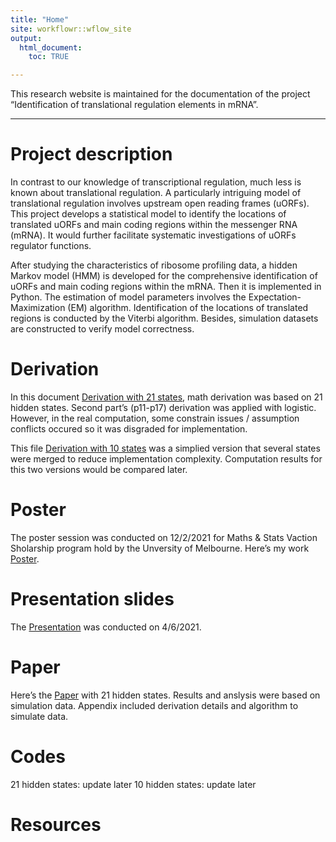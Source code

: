 ```yaml
---
title: "Home"
site: workflowr::wflow_site
output:
  html_document:
    toc: TRUE

---
```


This research website is maintained for the documentation of the project "Identification of translational regulation elements in mRNA". 

***

# Project description
In contrast to our knowledge of transcriptional regulation, much less is known about translational regulation. A particularly intriguing model of translational regulation involves upstream open reading frames (uORFs). This project develops a statistical model to identify the locations of translated uORFs and main coding regions within the messenger RNA (mRNA). It would further facilitate systematic investigations of uORFs regulator functions.

After studying the characteristics of ribosome profiling data, a hidden Markov model (HMM) is developed for the comprehensive identification of uORFs and main coding regions within the mRNA. Then it is implemented in Python. The estimation of model parameters involves the Expectation-Maximization (EM) algorithm. Identification of the locations of translated regions is conducted by the Viterbi algorithm. Besides, simulation datasets are constructed to verify model correctness.

# Derivation
In this document [Derivation with 21 states](assets/Derivation Full.pdf), math derivation was based on 21 hidden states. Second part's (p11-p17) derivation was applied with logistic. However, in the real computation, some constrain issues / assumption conflicts occured so it was disgraded for implementation. 

This file [Derivation with 10 states](assets/Derivation with 10 states.pdf) was a simplied version that several states were merged to reduce implementation complexity. Computation results for this two versions would be compared later.

# Poster
The poster session was conducted on 12/2/2021 for Maths & Stats Vaction Sholarship program hold by the Unversity of Melbourne. Here's my work [Poster](assets/Poster.pdf).

# Presentation slides
The [Presentation](assets/Presentation.pdf) was conducted on 4/6/2021.

# Paper
Here's the [Paper](assets/Paper.pdf) with 21 hidden states. Results and anslysis were based on simulation data. Appendix included derivation details and algorithm to simulate data.

# Codes
21 hidden states: update later
10 hidden states: update later

# Resources
